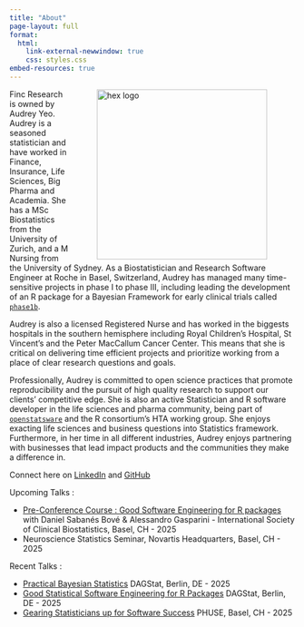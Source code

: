 ```yaml
---
title: "About"
page-layout: full
format: 
  html:
    link-external-newwindow: true
    css: styles.css
embed-resources: true
---
```


<!-- markdownlint-disable -->

<img src="media/Yeo_research_software.jpg" alt="hex logo" align="right" style="display: inline-block; width:300px; margin: 0 auto auto auto; vertical-align:middle;margin:0px 50px"/>

<!-- markdownlint-enable -->


Finc Research is owned by Audrey Yeo. Audrey is a seasoned statistician and have worked in Finance, Insurance, Life Sciences, Big Pharma and Academia. She has a MSc Biostatistics from the University of Zurich, and a M Nursing from the University of Sydney. As a Biostatistician and Research Software Engineer at Roche in Basel, Switzerland, Audrey has managed many time-sensitive projects in phase I to phase III, including leading the development of an R package for a Bayesian Framework for early clinical trials called [`phase1b`](https://genentech.github.io/phase1b/main/articles/introduction.html). 

Audrey is also a licensed Registered Nurse and has worked in the biggests hospitals in the southern hemisphere including Royal Children's Hospital, St Vincent's and the Peter MacCallum Cancer Center. This means that she is critical on delivering time efficient projects and prioritize working from a place of clear research questions and goals.

Professionally, Audrey is committed to open science practices that promote reproducibility and the pursuit of high quality research to support our clients’ competitive edge. She is also an active Statistician and R software developer in the life sciences and pharma community, being part of [`openstatsware`](openstatsware.org) and the R consortium’s HTA working group. She enjoys exacting life sciences and business questions into Statistics framework. Furthermore, in her time in all different industries, Audrey enjoys partnering with businesses that lead impact products and the communities they make a difference in.

Connect here on [LinkedIn](www.linkedin.com/audreyyeoCH8000) and [GitHub](www.github.com/audreyyeoCH)

Upcoming Talks :

-   [Pre-Conference Course : Good Software Engineering for R packages](https://iscb2025.info/courses.html)
with Daniel Sabanés Bové & Alessandro Gasparini - International Society of Clinical Biostatistics, Basel, CH - 2025
-   Neuroscience Statistics Seminar, Novartis Headquarters, Basel, CH - 2025

Recent Talks :

-   [Practical Bayesian Statistics](2025_DAGStat_Practical_Bayesian_Statistics_DAGStat.html) DAGStat, Berlin, DE - 2025
-   [Good Statistical Software Engineering for R Packages](2025_DAGStat_GSWEP.html) DAGStat, Berlin, DE - 2025
-   [Gearing Statisticians up for Software Success](2024_PHUSE24_Gearing_Statisticians_Software_Success.html) PHUSE, Basel, CH - 2025
